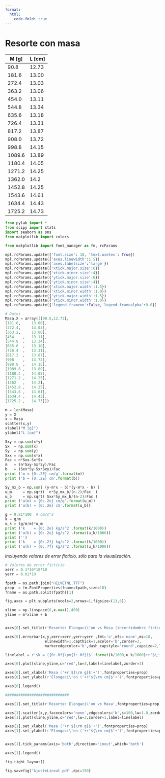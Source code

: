 ```yaml
---
format:
  html:
    code-fold: true
---
```


# Resorte con masa


| M [g] | L [cm] |
| - | - |
|90.8	|12.73|
|181.6|	13.00|
|272.4	|13.03|
|363.2	|13.06|
|454.0	|13.11|
|544.8	|13.34|
|635.6	|13.18|
|726.4	|13.31|
|817.2	|13.87|
|908.0	|13.72|
|998.8	|14.15|
|1089.6	|13.89|
|1180.4	|14.05|
|1271.2	|14.25|
|1362.0|	14.2|
|1452.8	|14.25|
|1543.6	|14.61|
|1634.4	|14.43|
|1725.2	|14.73|




```python
from pylab import *
from scipy import stats
import seaborn as sns
from matplotlib import colors

from matplotlib import font_manager as fm, rcParams

mpl.rcParams.update({'font.size': 18, 'text.usetex': True})
mpl.rcParams.update({'axes.linewidth':1.5})
mpl.rcParams.update({'axes.labelsize':'large'})
mpl.rcParams.update({'xtick.major.size':6})
mpl.rcParams.update({'xtick.minor.size':4})
mpl.rcParams.update({'ytick.major.size':6})
mpl.rcParams.update({'ytick.minor.size':4})
mpl.rcParams.update({'xtick.major.width':1.5})
mpl.rcParams.update({'xtick.minor.width':1.0})
mpl.rcParams.update({'ytick.major.width':1.5})
mpl.rcParams.update({'ytick.minor.width':1.0})
mpl.rcParams.update({'legend.frameon':False,'legend.framealpha':0.0})

```

```python
# Datos
Masa,X = array([[90.8,12.73],
[181.6,		13.00],
[272.4,		13.03],
[363.2,		13.06],
[454	,	13.11],
[544.8	,	13.34],
[635.6	,	13.18],
[726.4	,	13.31],
[817.2	,	13.87],
[908	,	13.72],
[998.8	,	14.15],
[1089.6	,	13.89],
[1180.4	,	14.05],
[1271.2	,	14.25],
[1362	,	14.2],
[1452.8	,	14.25],
[1543.6	,	14.61],
[1634.4	,	14.43],
[1725.2	,	14.73]])
```
```python
n = len(Masa)
y = X
x = Masa
scatter(x,y)
xlabel("M [g]")
ylabel("L [cm]")
```

```python
Sxy = np.sum(x*y)
Sx  = np.sum(x)
Sy  = np.sum(y)
Sxx = np.sum(x*x)
Fac = n*Sxx-Sx*Sx
m   = (n*Sxy-Sx*Sy)/Fac
b   = (Sxx*Sy-Sx*Sxy)/Fac
print ('m = {0:.2E} cm/g'.format(m))
print ('b = {0:.2E} cm'.format(b))
```


```python
Sy_mx_b = np.sum( (y-m*x - b)*(y-m*x - b) )
u_m     = np.sqrt(  n*Sy_mx_b/(n-2)/Fac  )
u_b     = np.sqrt( Sxx*Sy_mx_b/(n-2)/Fac )
print ('u(m) = {0:.2e} cm/g'.format(u_m))
print ('u(b) = {0:.2e} cm'.format(u_b))
```

```python
g = 9.81*100  # cm/s^2
k = g/m
u_k = (g/m/m)*u_m
print ('k    = {0:.2e} kg/s^2'.format(k/1000))
print ('u(k) = {0:.2e} kg/s^2'.format(u_k/1000))
print ('')
print ('k    = {0:.2f} kg/s^2'.format(k/1000))
print ('u(k) = {0:.7f} kg/s^2'.format(u_k/1000))
```

*Incluyendo valores de error ficticio, sólo para la visualización.*

```python
# Valores de error ficticio
xerr = 0.1*10*10*10
yerr = 0.01*10

```

```python
fpath = os.path.join("HELVETNL.TTF")
prop  = fm.FontProperties(fname=fpath,size=18)
fname = os.path.split(fpath)[1]
```

```python
fig,axes = plt.subplots(ncols=2,nrows=1,figsize=(13,6))

xline = np.linspace(0,x.max(),400)
yline = m*xline + b


axes[0].set_title(r'Resorte: Elongaci\'on vs Masa (incertidumbre ficticia)',fontproperties=prop)

axes[0].errorbar(x,y,xerr=xerr,yerr=yerr ,fmt='o',mfc='none',ms=10,
                  elinewidth=1,capthick=1,ecolor='b',zorder=2,
                  markeredgecolor='b',dash_capstyle='round',capsize=2,label=r'Datos')

linelabel = r'$k = ({0:.0f}\pm{1:.0f})$'.format(k/1000,u_k/1000)+r'$\;{\rm N/m}$'

axes[0].plot(xline,yline,c='red',lw=3,label=linelabel,zorder=1)

axes[0].set_xlabel('Masa ('+r'${\rm g}$'+')',fontproperties=prop)
axes[0].set_ylabel(r'Elongaci\'on ('+r'${\rm cm}$'+')',fontproperties=prop)

axes[0].legend()

#############################

axes[1].set_title(r'Resorte: Elongaci\'on vs Masa',fontproperties=prop)

axes[1].scatter(x,y,facecolors='none',edgecolors='b',s=100,lw=1.0,zorder=2,label='Datos')
axes[1].plot(xline,yline,c='red',lw=3,zorder=1,label=linelabel)

axes[1].set_xlabel('Masa ('+r'${\rm g}$'+')',fontproperties=prop)
axes[1].set_ylabel(r'Elongaci\'on ('+r'${\rm cm}$'+')',fontproperties=prop)


axes[1].tick_params(axis='both',direction='inout',which='both')

axes[1].legend()

fig.tight_layout()

fig.savefig('AjusteLineal.pdf',dpi=150)
```